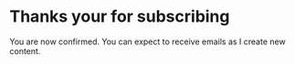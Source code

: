 # Thanks your for subscribing

You are now confirmed. You can expect to receive emails as I create
new content.
